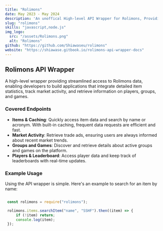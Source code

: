 ```yaml
---
title: "Rolimons"
date: May 2023 - May 2024
description: 'An unoffical High-level API Wrapper for Rolimons, Providing statistics, tools, and analytics for the Roblox trading, gaming, and related communities.'
slug: "rolimons"
skills: "javascript,node.js"
img_logo:
  src: "/assets/Rolimons.png"
  alt: "Rolimons"
github: "https://github.com/Shiawaseu/rolimons"
website: "https://shiawase.gitbook.io/rolimons-api-wrapper-docs"
---
```


## Rolimons API Wrapper
A high-level wrapper providing streamlined access to Rolimons data, enabling developers to build applications that integrate detailed item statistics, track market activity, and retrieve information on players, groups, and games.

### Covered Endpoints
- **Items & Caching**: Quickly access item data and search by name or acronym. With built-in caching, frequent data requests are efficient and fast.
- **Market Activity**: Retrieve trade ads, ensuring users are always informed about recent market trends.
- **Groups and Games**: Discover and retrieve details about active groups and games on the platform.
- **Players & Leaderboard**: Access player data and keep track of leaderboards with real-time updates.

### Example Usage
Using the API wrapper is simple. Here's an example to search for an item by name:
```javascript

 const rolimons = require("rolimons");

 rolimons.items.searchItem("name", "SSHF").then((item) => {
     if (!item) return;
     console.log(item);
 });

```